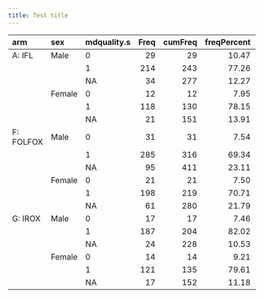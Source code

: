 ```yaml
---
title: Test title
---
```






|arm       |sex    |mdquality.s | Freq| cumFreq| freqPercent| cumPercent|
|:---------|:------|:-----------|----:|-------:|-----------:|----------:|
|A: IFL    |Male   |0           |   29|      29|       10.47|      10.47|
|          |       |1           |  214|     243|       77.26|      87.73|
|          |       |NA          |   34|     277|       12.27|     100.00|
|          |Female |0           |   12|      12|        7.95|       7.95|
|          |       |1           |  118|     130|       78.15|      86.09|
|          |       |NA          |   21|     151|       13.91|     100.00|
|F: FOLFOX |Male   |0           |   31|      31|        7.54|       7.54|
|          |       |1           |  285|     316|       69.34|      76.89|
|          |       |NA          |   95|     411|       23.11|     100.00|
|          |Female |0           |   21|      21|        7.50|       7.50|
|          |       |1           |  198|     219|       70.71|      78.21|
|          |       |NA          |   61|     280|       21.79|     100.00|
|G: IROX   |Male   |0           |   17|      17|        7.46|       7.46|
|          |       |1           |  187|     204|       82.02|      89.47|
|          |       |NA          |   24|     228|       10.53|     100.00|
|          |Female |0           |   14|      14|        9.21|       9.21|
|          |       |1           |  121|     135|       79.61|      88.82|
|          |       |NA          |   17|     152|       11.18|     100.00|



